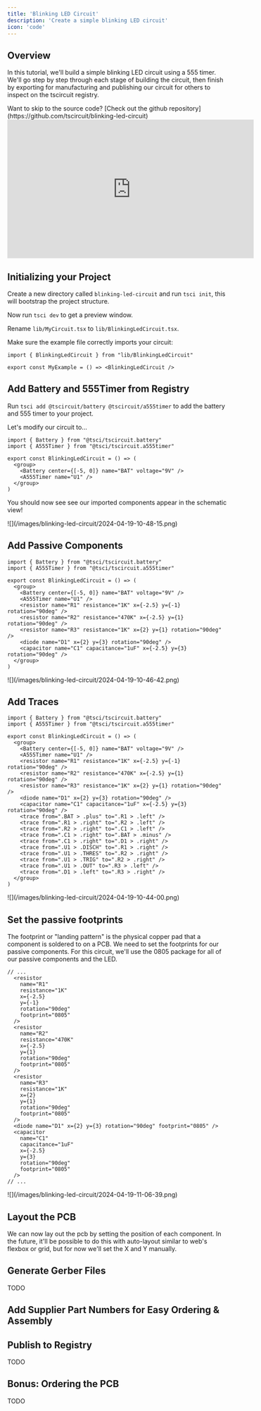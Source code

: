 ```yaml
---
title: 'Blinking LED Circuit'
description: 'Create a simple blinking LED circuit'
icon: 'code'
---
```


## Overview

In this tutorial, we'll build a simple blinking LED circuit using a
555 timer. We'll go step by step through each stage of building the
circuit, then finish by exporting for manufacturing and publishing
our circuit for others to inspect on the tscircuit registry.

<Note>
  Want to skip to the source code? [Check out the github repository](https://github.com/tscircuit/blinking-led-circuit)
</Note>

<Frame caption="Build a Blinking LED Circuit with React!">
<iframe
  width="560"
  height="315"
  src="https://www.youtube.com/embed/9m-bfswEv2k"
  title="YouTube video player"
  frameborder="0"
  allow="accelerometer; autoplay; clipboard-write; encrypted-media; gyroscope; picture-in-picture"
  allowfullscreen
></iframe>
</Frame>

## Initializing your Project

Create a new directory called `blinking-led-circuit` and run `tsci init`, this
will bootstrap the project structure.

Now run `tsci dev` to get a preview window.

Rename `lib/MyCircuit.tsx` to `lib/BlinkingLedCircuit.tsx`.

Make sure the example file correctly imports your circuit:

```tsx examples/MyCircuit.tsx
import { BlinkingLedCircuit } from "lib/BlinkingLedCircuit"

export const MyExample = () => <BlinkingLedCircuit />
```

## Add Battery and 555Timer from Registry

Run `tsci add @tscircuit/battery @tscircuit/a555timer` to add the battery and 555
timer to your project.

Let's modify our circuit to...

```tsx lib/BlinkingLedCircuit.tsx
import { Battery } from "@tsci/tscircuit.battery"
import { A555Timer } from "@tsci/tscircuit.a555timer"

export const BlinkingLedCircuit = () => (
  <group>
    <Battery center={[-5, 0]} name="BAT" voltage="9V" />
    <A555Timer name="U1" />
  </group>
)
```

You should now see see our imported components appear in the schematic view!

<Frame caption="Our circuit now has a battery and a 555 timer!">
![](/images/blinking-led-circuit/2024-04-19-10-48-15.png)
</Frame>

## Add Passive Components

```tsx lib/BlinkingLedCircuit.tsx
import { Battery } from "@tsci/tscircuit.battery"
import { A555Timer } from "@tsci/tscircuit.a555timer"

export const BlinkingLedCircuit = () => (
  <group>
    <Battery center={[-5, 0]} name="BAT" voltage="9V" />
    <A555Timer name="U1" />
    <resistor name="R1" resistance="1K" x={-2.5} y={-1} rotation="90deg" />
    <resistor name="R2" resistance="470K" x={-2.5} y={1} rotation="90deg" />
    <resistor name="R3" resistance="1K" x={2} y={1} rotation="90deg" />
    <diode name="D1" x={2} y={3} rotation="90deg" />
    <capacitor name="C1" capacitance="1uF" x={-2.5} y={3} rotation="90deg" />
  </group>
)
```

<Frame caption="Passives added!">
![](/images/blinking-led-circuit/2024-04-19-10-46-42.png)
</Frame>

## Add Traces

```tsx lib/BlinkingLedCircuit.tsx
import { Battery } from "@tsci/tscircuit.battery"
import { A555Timer } from "@tsci/tscircuit.a555timer"

export const BlinkingLedCircuit = () => (
  <group>
    <Battery center={[-5, 0]} name="BAT" voltage="9V" />
    <A555Timer name="U1" />
    <resistor name="R1" resistance="1K" x={-2.5} y={-1} rotation="90deg" />
    <resistor name="R2" resistance="470K" x={-2.5} y={1} rotation="90deg" />
    <resistor name="R3" resistance="1K" x={2} y={1} rotation="90deg" />
    <diode name="D1" x={2} y={3} rotation="90deg" />
    <capacitor name="C1" capacitance="1uF" x={-2.5} y={3} rotation="90deg" />
    <trace from=".BAT > .plus" to=".R1 > .left" />
    <trace from=".R1 > .right" to=".R2 > .left" />
    <trace from=".R2 > .right" to=".C1 > .left" />
    <trace from=".C1 > .right" to=".BAT > .minus" />
    <trace from=".C1 > .right" to=".D1 > .right" />
    <trace from=".U1 > .DISCH" to=".R1 > .right" />
    <trace from=".U1 > .THRES" to=".R2 > .right" />
    <trace from=".U1 > .TRIG" to=".R2 > .right" />
    <trace from=".U1 > .OUT" to=".R3 > .left" />
    <trace from=".D1 > .left" to=".R3 > .right" />
  </group>
)
```

<Frame caption="Our circuit now has traces!">
![](/images/blinking-led-circuit/2024-04-19-10-44-00.png)
</Frame>


## Set the passive footprints

The footprint or "landing pattern" is the physical copper pad that a component is soldered to on a PCB. We need to set the footprints for our passive components. For this circuit, we'll use the 0805 package for all of our passive components
and the LED.

```tsx lib/BlinkingLedCircuit.tsx
// ...
  <resistor
    name="R1"
    resistance="1K"
    x={-2.5}
    y={-1}
    rotation="90deg"
    footprint="0805"
  />
  <resistor
    name="R2"
    resistance="470K"
    x={-2.5}
    y={1}
    rotation="90deg"
    footprint="0805"
  />
  <resistor
    name="R3"
    resistance="1K"
    x={2}
    y={1}
    rotation="90deg"
    footprint="0805"
  />
  <diode name="D1" x={2} y={3} rotation="90deg" footprint="0805" />
  <capacitor
    name="C1"
    capacitance="1uF"
    x={-2.5}
    y={3}
    rotation="90deg"
    footprint="0805"
  />
// ...
```

<Frame caption="When you hover over the 0805 footprint, you can see they're all on top of each other!">
![](/images/blinking-led-circuit/2024-04-19-11-06-39.png)
</Frame>

## Layout the PCB

We can now lay out the pcb by setting the position of each component. In the future,
it'll be possible to do this with auto-layout similar to web's flexbox or grid, but for
now we'll set the X and Y manually.





## Generate Gerber Files

TODO

## Add Supplier Part Numbers for Easy Ordering & Assembly

## Publish to Registry

TODO

## Bonus: Ordering the PCB

TODO
